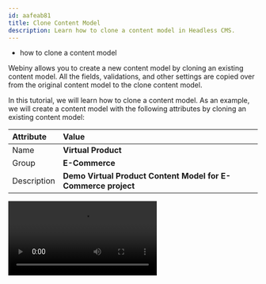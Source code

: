 ```yaml
---
id: aafeab81
title: Clone Content Model
description: Learn how to clone a content model in Headless CMS.
---
```



<Alert type="success" title="WHAT YOU'LL LEARN">

- how to clone a content model

</Alert>

Webiny allows you to create a new content model by cloning an existing content model. All the fields, validations, and other settings are copied over from the original content model to the clone content model.

In this tutorial, we will learn how to clone a content model. As an example, we will create a content model with the following attributes by cloning an existing content model:

| Attribute   | Value                                                         |
| :---------- | :------------------------------------------------------------ |
| Name        | **Virtual Product**                                           |
| Group       | **E-Commerce**                                                |
| Description | **Demo Virtual Product Content Model for E-Commerce project** |

<Video src={cloneContentModel} controls={true} />

## Prerequisites

To follow this tutorial, you need the **Product** content model to clone it.
If you don't have the **Product** content model, please follow the [Create Content Model](/docs/{version}/user-guides/headless-cms/essentials/create-content-model) tutorial to create it.

## Clone Content Model

1. From the **Side Menu**, Click **Headless CMS** > **Models**.

2. Hover on the **Product** content model.

3. Click the **CLONE CONTENT MODEL** icon.

   ✔️ The **Clone Content Model** screen opens.

4. In the **Name** textbox, update the text to **Virtual Product**.

5. In the **Content model locale** dropdown, click **Current locale**.

6. In the **Content model group** drop-down, if you have the **E-Commerce** group, select that group; else select **Ungrouped**.

7. In the **Description** textbox, update the text to **Demo Virtual Product Content Model for E-Commerce project**.

8. Click **+ CLONE**.

   ✔️ **Virtual Product** content model is created.
